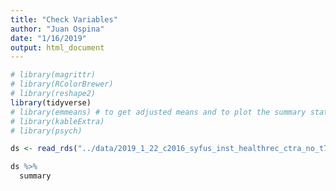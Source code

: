 ```yaml
---
title: "Check Variables"
author: "Juan Ospina"
date: "1/16/2019"
output: html_document
---
```


```r
# library(magrittr)
# library(RColorBrewer)
# library(reshape2)
library(tidyverse)
# library(emmeans) # to get adjusted means and to plot the summary statistics of models
# library(kableExtra)
# library(psych)
```

```r
ds <- read_rds("../data/2019_1_22_c2016_syfus_inst_healthrec_ctra_no_t7_frosh_soph_junior.rds")
```

```r
ds %>% 
  summary
```

